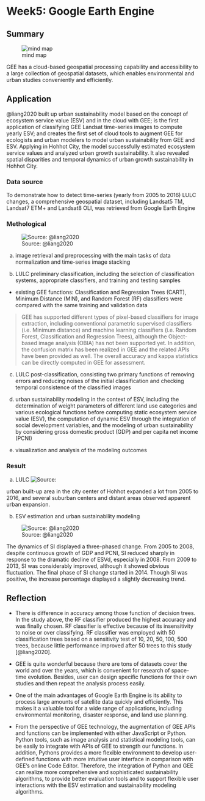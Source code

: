 # Week5: Google Earth Engine

## Summary

![mind map](img05/mindchart.png)

GEE has a cloud-based geospatial processing capability and accessibility to a large collection of geospatial datasets, which enables environmental and urban studies conveniently and efficiently.

## Application

@liang2020 built up urban sustainability model based on the concept of ecosystem service value (ESV) and in the cloud with GEE; is the first application of classifying GEE Landsat time-series images to compute yearly ESV; and creates the first set of cloud tools to augment GEE for ecologists and urban modelers to model urban sustainability from GEE and ESV. Applying in Hohhot City, the model successfully estimated ecosystem service values and analyzed urban growth sustainability. It also revealed spatial disparities and temporal dynamics of urban growth sustainability in Hohhot City.

### Data source

To demonstrate how to detect time-series (yearly from 2005 to 2016) LULC changes, a comprehensive geospatial dataset, including Landsat5 TM, Landsat7 ETM+ and Landsat8 OLI, was retrieved from Google Earth Engine

### Methological

![Source: @liang2020](img05/Framework.png)

a.  image retrieval and preprocessing with the main tasks of data normalization and time-series image stacking

b.  LULC preliminary classification, including the selection of classification systems, appropriate classifiers, and training and testing samples

-   existing GEE functions: Classification and Regression Trees (CART), Minimum Distance (MIN), and Random Forest (RF) classifiers were compared with the same training and validation data

> GEE has supported different types of pixel-based classifiers for image extraction, including conventional parametric supervised classifiers (i.e. Minimum distance) and machine learning classifiers (i.e. Random Forest, Classification and Regression Trees), although the Object-based image analysis (OBIA) has not been supported yet. In addition, the confusion matrix has been realized in GEE and the related APIs have been provided as well. The overall accuracy and kappa statistics can be directly computed in GEE for assessment.

c.  LULC post-classification, consisting two primary functions of removing errors and reducing noises of the initial classification and checking temporal consistence of the classified images

d.  urban sustainability modeling in the context of ESV, including the determination of weight parameters of different land use categories and various ecological functions before computing static ecosystem service value (ESV), the computation of dynamic ESV through the integration of social development variables, and the modeling of urban sustainability by considering gross domestic product (GDP) and per capita net income (PCNI)

e.  visualization and analysis of the modeling outcomes

### Result

a.  LULC ![Source: ](img05/LULCresult.png)

urban built-up area in the city center of Hohhot expanded a lot from 2005 to 2016, and several suburban centers and distant areas observed apparent urban expansion.

b.  ESV estimation and urban sustainability modeling

![Source: @liang2020](img05/SI.png)

The dynamics of SI displayed a three-phased change. From 2005 to 2008, despite continuous growth of GDP and PCNI, SI reduced sharply in response to the dramatic decline of ESVd, especially in 2008. From 2009 to 2013, SI was considerably improved, although it showed obvious fluctuation. The final phase of SI change started in 2014. Though SI was positive, the increase percentage displayed a slightly decreasing trend.

## Reflection

-   There is difference in accuracy among those function of decision trees. In the study above, the RF classifier produced the highest accuracy and was finally chosen. RF classifier is effective because of its insensitivity to noise or over classifying. RF classifier was employed with 50 classification trees based on a sensitivity test of 10, 20, 50, 100, 500 trees, because little performance improved after 50 trees to this study [@liang2020].

-   GEE is quite wonderful because there are tons of datasets cover the world and over the years, which is convenient for research of space-time evolution. Besides, user can design specific functions for their own studies and then repeat the analysis process easily.

* One of the main advantages of Google Earth Engine is its ability to process large amounts of satellite data quickly and efficiently. This makes it a valuable tool for a wide range of applications, including environmental monitoring, disaster response, and land use planning.

-   From the perspective of GEE technology, the augmentation of GEE APIs and functions can be implemented with either JavaScript or Python. Python tools, such as image analysis and statistical modeling tools, can be easily to integrate with APIs of GEE to strength our functions. In addition, Pythons provides a more flexible environment to develop user-defined functions with more intuitive user interface in comparison with GEE's online Code Editor. Therefore, the integration of Python and GEE can realize more comprehensive and sophisticated sustainability algorithms, to provide better evaluation tools and to support flexible user interactions with the ESV estimation and sustainability modeling algorithms.
